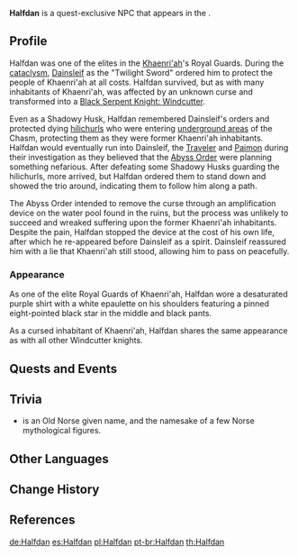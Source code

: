 {{Character Infobox
|type             = Quest NPC
|image            = NPC Halfdan.png
|region           = Khaenri'ah
|location         = Liyue
|affiliation      = Eclipse Dynasty
|deceased         = Died in [[The Black Serpent Knights' Glory]]
|voiceEN          = [https://www.andrelucmartinez.com/ André Luc Martinez]<ref>Twitter: [https://twitter.com/AndreLucMartinz/status/1511854640844795907 EN VA Self Announcement]</ref>
|voiceJP          = [http://amuleto.jp/talents/tabuchishohei.html Tabuchi Shohei ({{ja|田渕将平}})]<ref name="metroid3881">Twitter: [https://twitter.com/metroid3881 JP VA's Bio]</ref>
}}
'''Halfdan''' is a quest-exclusive NPC that appears in the {{Quest|Requiem of the Echoing Depths}}.

==Profile==
Halfdan was one of the elites in the [[Khaenri'ah]]'s Royal Guards. During the [[cataclysm]], [[Dainsleif]] as the "Twilight Sword" ordered him to protect the people of Khaenri'ah at all costs. Halfdan survived, but as with many inhabitants of Khaenri'ah, was affected by an unknown curse and transformed into a [[Black Serpent Knight: Windcutter]].

Even as a Shadowy Husk, Halfdan remembered Dainsleif's orders and protected dying [[hilichurls]] who were entering [[The Chasm/Underground Mines|underground areas]] of the Chasm, protecting them as they were former Khaenri'ah inhabitants. Halfdan would eventually run into Dainsleif, the [[Traveler]] and [[Paimon]] during their investigation as they believed that the [[Abyss Order]] were planning something nefarious. After defeating some Shadowy Husks guarding the hilichurls, more arrived, but Halfdan ordered them to stand down and showed the trio around, indicating them to follow him along a path.

The Abyss Order intended to remove the curse through an amplification device on the water pool found in the ruins, but the process was unlikely to succeed and wreaked suffering upon the former Khaenri'ah inhabitants. Despite the pain, Halfdan stopped the device at the cost of his own life, after which he re-appeared before Dainsleif as a spirit. Dainsleif reassured him with a lie that Khaenri'ah still stood, allowing him to pass on peacefully.

===Appearance===
As one of the elite Royal Guards of Khaenri'ah, Halfdan wore a desaturated purple shirt with a white epaulette on his shoulders featuring a pinned eight-pointed black star in the middle and black pants.

As a cursed inhabitant of Khaenri'ah, Halfdan shares the same appearance as with all other Windcutter knights.

==Quests and Events==
{{Quests and Events}}

==Trivia==
* {{w|Halfdan (name)|Halfdan}} is an Old Norse given name, and the namesake of a few Norse mythological figures.

==Other Languages==
{{Other Languages
|default_hidden = 1
|en      = Halfdan
|zhs     = 哈夫丹
|zhs_rm  = Hāfūdān
|zht     = 哈夫丹
|zht_rm  = Hāfūdān
|ja      = ハールヴダン
|ja_rm   = Haaruvudan
|ko      = 할프단
|es      = Halfdan
|fr      = Halfdan
|ru      = Хальфдан
|th      = Halfdan
|vi      = Halfdan
|de      = Halfdan
|id      = Halfdan
|pt      = Halfdan
|tr      = Halfdan
|it      = Halfdan
}}

==Change History==
{{Change History|2.6}}

==References==
{{Reflist}}

[[de:Halfdan]]
[[es:Halfdan]]
[[pl:Halfdan]]
[[pt-br:Halfdan]]
[[th:Halfdan]]